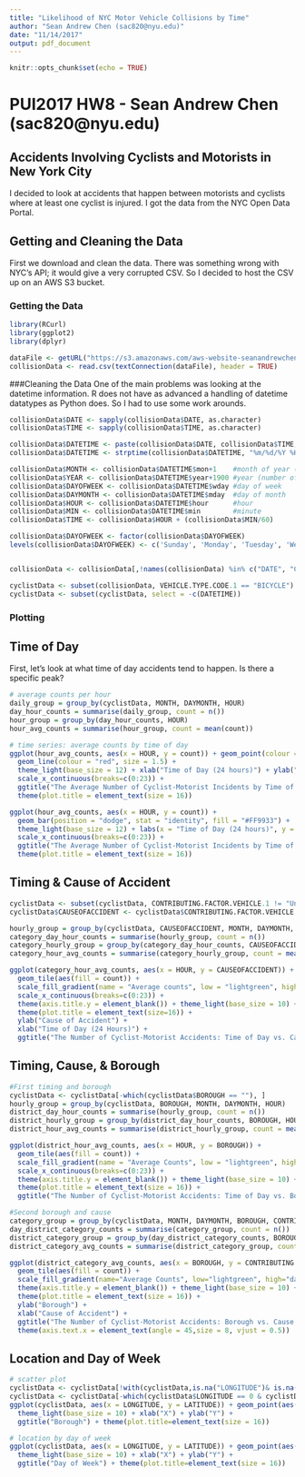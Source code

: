 ```yaml
---
title: "Likelihood of NYC Motor Vehicle Collisions by Time"
author: "Sean Andrew Chen (sac820@nyu.edu)"
date: "11/14/2017"
output: pdf_document
---
```


```r
knitr::opts_chunk$set(echo = TRUE)
```
# PUI2017 HW8 - Sean Andrew Chen (sac820@nyu.edu)

## Accidents Involving Cyclists and Motorists in New York City 
I decided to look at accidents that happen between motorists and cyclists where at least one cyclist is injured. I got the data from the NYC Open Data Portal.

## Getting and Cleaning the Data
First we download and clean the data. There was something wrong with NYC's API; it would give a very corrupted CSV. So I decided to host the CSV up on an AWS S3 bucket.

### Getting the Data
```r
library(RCurl)
library(ggplot2)
library(dplyr)

dataFile <- getURL("https://s3.amazonaws.com/aws-website-seanandrewchen-repository-40es3/pui2017_data/NYPD_Motor_Vehicle_Collisions.csv")
collisionData <- read.csv(textConnection(dataFile), header = TRUE)
```

###Cleaning the Data
One of the main problems was looking at the datetime information. R does not have as advanced a handling of datetime datatypes as Python does. So I had to use some work arounds.
```r
collisionData$DATE <- sapply(collisionData$DATE, as.character)
collisionData$TIME <- sapply(collisionData$TIME, as.character)

collisionData$DATETIME <- paste(collisionData$DATE, collisionData$TIME, sep = " ")
collisionData$DATETIME <- strptime(collisionData$DATETIME, "%m/%d/%Y %H:%M")

collisionData$MONTH <- collisionData$DATETIME$mon+1    #month of year (zero-indexed)
collisionData$YEAR <- collisionData$DATETIME$year+1900 #year (number of years since 1900)
collisionData$DAYOFWEEK <- collisionData$DATETIME$wday #day of week
collisionData$DAYMONTH <- collisionData$DATETIME$mday  #day of month
collisionData$HOUR <- collisionData$DATETIME$hour      #hour
collisionData$MIN <- collisionData$DATETIME$min        #minute
collisionData$TIME <- collisionData$HOUR + (collisionData$MIN/60)

collisionData$DAYOFWEEK <- factor(collisionData$DAYOFWEEK)
levels(collisionData$DAYOFWEEK) <- c('Sunday', 'Monday', 'Tuesday', 'Wednesday', 'Thursday', 'Friday', 'Saturday')


collisionData <- collisionData[,!names(collisionData) %in% c("DATE", "CONTRIBUTING.FACTOR.VEHICLE.3", "CONTRIBUTING.FACTOR.VEHICLE.4", "CONTRIBUTING.FACTOR.VEHICLE.5", "VEHICLE.TYPE.CODE.3", "VEHICLE.TYPE.CODE.4", "VEHICLE.TYPE.CODE.5", "ZIP.CODE", "LOCATION", "ON.STREET.NAME", "CROSS.STREET.NAME", "OFF.STREET.NAME", "UNIQUE.KEY")]

cyclistData <- subset(collisionData, VEHICLE.TYPE.CODE.1 == "BICYCLE")
cyclistData <- subset(cyclistData, select = -c(DATETIME))
```

### Plotting

## Time of Day
First, let's look at what time of day accidents tend to happen. Is there a specific peak?
```r
# average counts per hour
daily_group = group_by(cyclistData, MONTH, DAYMONTH, HOUR)
day_hour_counts = summarise(daily_group, count = n())
hour_group = group_by(day_hour_counts, HOUR)
hour_avg_counts = summarise(hour_group, count = mean(count))

# time series: average counts by time of day
ggplot(hour_avg_counts, aes(x = HOUR, y = count)) + geom_point(colour = "red") + 
  geom_line(colour = "red", size = 1.5) + 
  theme_light(base_size = 12) + xlab("Time of Day (24 hours)") + ylab("Count of Incidents") + 
  scale_x_continuous(breaks=c(0:23)) + 
  ggtitle("The Average Number of Cyclist-Motorist Incidents by Time of Day") + 
  theme(plot.title = element_text(size = 16))

ggplot(hour_avg_counts, aes(x = HOUR, y = count)) + 
  geom_bar(position = "dodge", stat = "identity", fill = "#FF9933") +
  theme_light(base_size = 12) + labs(x = "Time of Day (24 hours)", y = "Count of Incidents") + 
  scale_x_continuous(breaks=c(0:23)) + 
  ggtitle("The Average Number of Cyclist-Motorist Incidents by Time of Day") + 
  theme(plot.title = element_text(size = 16))
```

## Timing & Cause of Accident
```r
cyclistData <- subset(cyclistData, CONTRIBUTING.FACTOR.VEHICLE.1 != "Unspecified")
cyclistData$CAUSEOFACCIDENT <- cyclistData$CONTRIBUTING.FACTOR.VEHICLE.1

hourly_group = group_by(cyclistData, CAUSEOFACCIDENT, MONTH, DAYMONTH, HOUR)
category_day_hour_counts = summarise(hourly_group, count = n())
category_hourly_group = group_by(category_day_hour_counts, CAUSEOFACCIDENT, HOUR)
category_hour_avg_counts = summarise(category_hourly_group, count = mean(count))

ggplot(category_hour_avg_counts, aes(x = HOUR, y = CAUSEOFACCIDENT)) + 
  geom_tile(aes(fill = count)) + 
  scale_fill_gradient(name = "Average counts", low = "lightgreen", high = "darkgreen") +
  scale_x_continuous(breaks=c(0:23)) + 
  theme(axis.title.y = element_blank()) + theme_light(base_size = 10) + 
  theme(plot.title = element_text(size=16)) + 
  ylab("Cause of Accident") +
  xlab("Time of Day (24 Hours)") +
  ggtitle("The Number of Cyclist-Motorist Accidents: Time of Day vs. Cause of Accident")
```

## Timing, Cause, & Borough
```r
#First timing and borough
cyclistData <- cyclistData[-which(cyclistData$BOROUGH == ""), ]
hourly_group = group_by(cyclistData, BOROUGH, MONTH, DAYMONTH, HOUR)
district_day_hour_counts = summarise(hourly_group, count = n())
district_hourly_group = group_by(district_day_hour_counts, BOROUGH, HOUR)
district_hour_avg_counts = summarise(district_hourly_group, count = mean(count))

ggplot(district_hour_avg_counts, aes(x = HOUR, y = BOROUGH)) + 
  geom_tile(aes(fill = count)) + 
  scale_fill_gradient(name = "Average Counts", low = "lightgreen", high = "darkgreen") +
  scale_x_continuous(breaks=c(0:23)) + 
  theme(axis.title.y = element_blank()) + theme_light(base_size = 10) + 
  theme(plot.title = element_text(size = 16)) + 
  ggtitle("The Number of Cyclist-Motorist Accidents: Time of Day vs. Borough")

#Second borough and cause
category_group = group_by(cyclistData, MONTH, DAYMONTH, BOROUGH, CONTRIBUTING.FACTOR.VEHICLE.1)
day_district_category_counts = summarise(category_group, count = n())
district_category_group = group_by(day_district_category_counts, BOROUGH, CONTRIBUTING.FACTOR.VEHICLE.1)
district_category_avg_counts = summarise(district_category_group, count = mean(count))

ggplot(district_category_avg_counts, aes(x = BOROUGH, y = CONTRIBUTING.FACTOR.VEHICLE.1)) + 
  geom_tile(aes(fill = count)) + 
  scale_fill_gradient(name="Average Counts", low="lightgreen", high="darkgreen") +
  theme(axis.title.y = element_blank()) + theme_light(base_size = 10) + 
  theme(plot.title = element_text(size = 16)) + 
  ylab("Borough") +
  xlab("Cause of Accident") +
  ggtitle("The Number of Cyclist-Motorist Accidents: Borough vs. Cause of Accident") + 
  theme(axis.text.x = element_text(angle = 45,size = 8, vjust = 0.5))
```

## Location and Day of Week
```r
# scatter plot
cyclistData <- cyclistData[!with(cyclistData,is.na("LONGITUDE")& is.na("LATITUDE")),]
cyclistData <- cyclistData[-which(cyclistData$LONGITUDE == 0 & cyclistData$LATITUDE == 0), ]
ggplot(cyclistData, aes(x = LONGITUDE, y = LATITUDE)) + geom_point(aes(colour = BOROUGH), size = 1.25) + 
  theme_light(base_size = 10) + xlab("X") + ylab("Y") +
  ggtitle("Borough") + theme(plot.title=element_text(size = 16))

# location by day of week
ggplot(cyclistData, aes(x = LONGITUDE, y = LATITUDE)) + geom_point(aes(colour = DAYOFWEEK), size = 1.25) + 
  theme_light(base_size = 10) + xlab("X") + ylab("Y") +
  ggtitle("Day of Week") + theme(plot.title=element_text(size = 16))
```